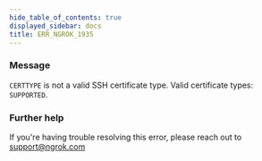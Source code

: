 ```yaml
---
hide_table_of_contents: true
displayed_sidebar: docs
title: ERR_NGROK_1935
---
```


### Message

`CERTTYPE` is not a valid SSH certificate type. Valid certificate types: `SUPPORTED`.

<ErrorDetails />

### Further help

If you're having trouble resolving this error, please reach out to [support@ngrok.com](mailto:support@ngrok.com?subject=Help%20with%20ERR_NGROK_1935)
